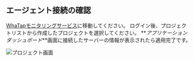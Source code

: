 ## エージェント接続の確認

[WhaTapモニタリングサービス](https://service.whatap.io)に移動してください。 ログイン後、プロジェクトリストから作成したプロジェクトを選択してください。 **_アプリケーションダッシュボード_**画面に接続したサーバーの情報が表示されたら適用完了です。

![プロジェクト画面](https://img.whatap.io/media/images/Screenshot_2020-12-03_test_14737_-_Application_Monitoring4.png)
